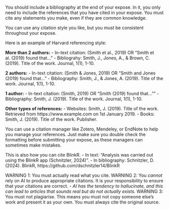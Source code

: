You should include a bibliography at the end of your expose.
In it, you only need to include the references that you have cited in your expose.
You must cite any statements you make, even if they are common knowledge.

You can use any citation style you like, but you must be consistent throughout your expose.

Here is an example of Harvard referencing style:

**More than 2 authors:**
- In-text citation: (Smith et al., 2019) OR "Smith et al. (2019) found that..."
- Bibliograhy: Smith, J., Jones, A., & Brown, C. (2019). Title of the work. Journal, 1(1), 1-10.

**2 authors:**
- In-text citation: (Smith & Jones, 2019) OR "Smith and Jones (2019) found that..."
- Bibliography: Smith, J., & Jones, A. (2019). Title of the work. Journal, 1(1), 1-10.

**1 author:**
- In-text citation: (Smith, 2019) OR "Smith (2019) found that...""
- Bibliography: Smith, J. (2019). Title of the work. Journal, 1(1), 1-10.

**Other types of references:**
- Websites: Smith, J. (2019). Title of the work. Retrieved from https://www.example.com on 1st January 2019.
- Books: Smith, J. (2019). Title of the work. Publisher.

You can use a citation manager like Zotero, Mendeley, or EndNote to help you manage your references. Just make sure you double check the formatting before submitting your expose, as these managers can sometimes make mistakes.

This is also how you can cite BlinkR.
- In text: "Analysis was carried out using the BlinkR app (Schnitzler, 2024)".
- In bibliography: Schnitzler, D. (2024). BlinkR, https://github.com/dschnitzler14/BlinkR

WARNING 1: You must actually read what you cite.
WARNING 2: You _cannot_ rely on AI to produce appropriate citations. It is your responsibility to ensure that your citations are correct.
    - _AI has the tendency to hallucinate, and this can lead to articles that sounds real but do not actually exists._
WARNING 3: You must not plagiarise. This means you must not copy someone else's work and present it as your own. You must always cite the original source.

